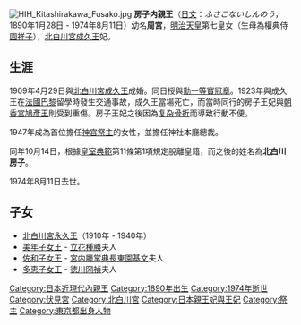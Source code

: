 {{Unreferenced|time=2022-01-29T11:27:53+00:00}}
[[File:HIH_Kitashirakawa_Fusako.jpg|thumb]]
'''房子内親王'''（[[日文|日文]]：''ふさこないしんのう''，1890年1月28日 - 1974年8月11日）幼名'''周宮'''，[[明治天皇|明治天皇]]第七皇女（生母為權典侍[[園祥子|園祥子]]），[[北白川宮成久王|北白川宮成久王]]妃。

== 生涯 ==
1909年4月29日與[[北白川宮成久王|北白川宮成久王]]成婚。同日授與[[勳一等|勳一等]][[寶冠章|寶冠章]]。1923年與成久王在[[法國|法國]][[巴黎|巴黎]]留學時發生交通事故，成久王當場死亡，而當時同行的房子王妃與[[朝香宮鳩彥王|朝香宮鳩彥王]]則受到重傷。房子王妃之後因為[[骨折|复杂骨折]]而導致行動不便。

1947年成為首位擔任[[伊勢神宮|神宮]][[祭主|祭主]]的女性，並擔任神社本廳總裁。

同年10月14日，根據[[皇室典範|皇室典範]]第11條第1項規定脫離皇籍，而之後的姓名為'''北白川房子'''。

1974年8月11日去世。

== 子女 ==
* [[北白川宮永久王|北白川宮永久王]]（1910年 - 1940年）
* [[立花美年子|美年子女王]] - [[立花種勝|立花種勝]]夫人
* [[東園佐和子|佐和子女王]] - [[宮内廳掌典長|宮内廳掌典長]][[東園基文|東園基文]]夫人
* [[徳川多恵子|多恵子女王]] - [[徳川圀禎|徳川圀禎]]夫人
{{Japan-emperor-stub}}

[[Category:日本近現代內親王|Category:日本近現代內親王]]
[[Category:1890年出生|Category:1890年出生]]
[[Category:1974年逝世|Category:1974年逝世]]
[[Category:伏見宮|Category:伏見宮]]
[[Category:北白川宮|Category:北白川宮]]
[[Category:日本親王妃與王妃|Category:日本親王妃與王妃]]
[[Category:祭主|Category:祭主]]
[[Category:東京都出身人物|Category:東京都出身人物]]